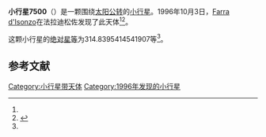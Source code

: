 {{Infobox planet
| bgcolour = #FFFFC0
| name = 7500 Sassi
| symbol = 
| image = 
| caption = 
| discovery = yes
| discovery_ref = 
| discoverer = [[Farra_d'Isonzo|Farra d'Isonzo]]
| discovery_site = [[法拉迪松佐|法拉迪松佐]] 
| discovered = 1996年10月3日
| designations = yes
| mp_name = 
| named_after = 
| alt_names = 1996 TN/ 1979 YX2 / 1989 TF17
| mp_category = [[主带小行星|主带小行星]]
| orbit_ref = <ref name="a">[http://ssd.jpl.nasa.gov/sbdb.cgi?sstr=7500 7500 Sassi] {{Wayback|url=http://ssd.jpl.nasa.gov/sbdb.cgi?sstr=7500 |date=20201124024537 }}，小行星數據庫瀏覽器（JPL Small-Body Database Browser）－[[美国国家航空航天局|美国国家航空航天局]]喷气推进实验室</ref>
| epoch = 2456400.5 (2013年4月18日更新)
| aphelion = {{convert|2.497474556948989|AU|km|3|abbr=on|lk=out}}
| perihelion = {{convert|2.090286141238521|AU|km|3|abbr=on}}
| semimajor = {{convert|2.293880349093755|AU|km|3|abbr=on}}
| eccentricity = 0.088755374
| period = 1268.979389 [[日|日]]<br />3.47[[儒略年|儒略年]]
| avg_speed = 
| inclination = 6.074598280103006
| asc_node = 45.20009151669148
| mean_anomaly = 
| arg_peri = 314.8395414541907
| satellites = 
| physical_characteristics = yes
| dimensions = 
| mass = 
| density = 
| surface_grav = 
| escape_velocity = 
| sidereal_day = 
| axial_tilt = 
| pole_ecliptic_lat = 
| pole_ecliptic_lon = 
| albedo = 
| temperatures= 
| temp_name1 = 
| mean_temp_1 = 
| max_temp_1 = 
| temp_name2 = 
| max_temp_2 = 
| spectral_type = 
| abs_magnitude = 314.8395414541907
}}

'''小行星7500'''（{{lang-en|7500 Sassi}}）是一颗围绕[[太阳|太阳]][[公转|公转]]的[[小行星|小行星]]。1996年10月3日，[[Farra_d'Isonzo|Farra d'Isonzo]]在法拉迪松佐发现了此天体<ref name="a" /><ref>{{cite news|title=小行星列表|url=http://cfa-www.harvard.edu/iau/lists/NumberedMPs.txt|accessdate=2013-07-08|newspaper=哈佛大学|archive-date=2008-05-17|archive-url=https://web.archive.org/web/20080517010638/http://cfa-www.harvard.edu/iau/lists/NumberedMPs.txt|dead-url=no}}</ref>。

这颗小行星的[[绝对星等|绝对星等]]为314.8395414541907等<ref name="a" />。

==参考文献==
{{reflist}}
{{Minor Planet Number|[[小行星7499|小行星7499]]|[[小行星7501|小行星7501]]}}

{{小天体}}

[[Category:小行星带天体|Category:小行星带天体]]
[[Category:1996年发现的小行星|Category:1996年发现的小行星]]

{{asteroid-stub}}